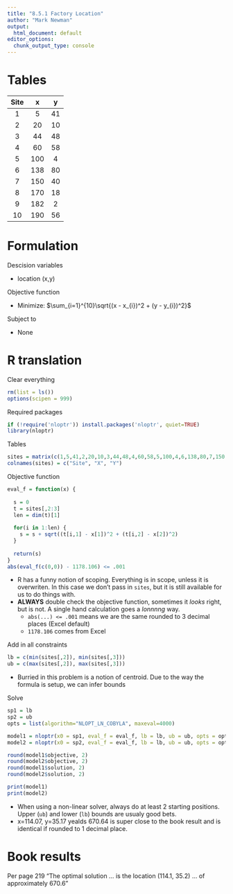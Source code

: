 ```yaml
---
title: "8.5.1 Factory Location"
author: "Mark Newman"
output:
  html_document: default
editor_options: 
  chunk_output_type: console
---
```


# Tables
Site | x | y
:--:|:--:|:--:
 1 |   5 | 41
 2 |  20 | 10
 3 |  44 | 48
 4 |  60 | 58
 5 | 100 |  4
 6 | 138 | 80
 7 | 150 | 40
 8 | 170 | 18
 9 | 182 |  2
10 | 190 | 56

# Formulation

Descision variables

* location (x,y)

Objective function

* Minimize: $\sum_{i=1}^{10}\sqrt{(x - x_{i})^2 + (y - y_{i})^2}$
  
Subject to

* None

# R translation

Clear everything
```r
rm(list = ls())
options(scipen = 999)
```

Required packages
```r
if (!require('nloptr')) install.packages('nloptr', quiet=TRUE)
library(nloptr)
```

Tables
```r
sites = matrix(c(1,5,41,2,20,10,3,44,48,4,60,58,5,100,4,6,138,80,7,150,40,8,170,18,9,182,2,10,190,56), nrow = 10, ncol = 3, byrow = TRUE)
colnames(sites) = c("Site", "X", "Y")
```

Objective function
```r
eval_f = function(x) {
  
  s = 0
  t = sites[,2:3]
  len = dim(t)[1]
  
  for(i in 1:len) {
    s = s + sqrt((t[i,1] - x[1])^2 + (t[i,2] - x[2])^2)
  }
  
  return(s)
}
abs(eval_f(c(0,0)) - 1178.106) <= .001
```

* R has a funny notion of scoping. Everything is in scope, unless it is overwriten. In this case we don't pass in `sites`, but it is still available for us to do things with.
* **ALWAYS** double check the objective function, sometimes it _looks_ right, but is not. A single hand calculation goes a _lonnnng_ way.
    * `abs(...) <= .001` means we are the same rounded to 3 decimal places (Excel default)
    * `1178.106` comes from Excel

Add in all constraints
```r
lb = c(min(sites[,2]), min(sites[,3]))
ub = c(max(sites[,2]), max(sites[,3]))
```

* Burried in this problem is a notion of centroid. Due to the way the formula is setup, we can infer bounds

Solve
```r
sp1 = lb
sp2 = ub
opts = list(algorithm="NLOPT_LN_COBYLA", maxeval=4000)

model1 = nloptr(x0 = sp1, eval_f = eval_f, lb = lb, ub = ub, opts = opts)
model2 = nloptr(x0 = sp2, eval_f = eval_f, lb = lb, ub = ub, opts = opts)

round(model1$objective, 2)
round(model2$objective, 2)
round(model1$solution, 2)
round(model2$solution, 2)

print(model1)
print(model2)
```

* When using a non-linear solver, always do at least 2 starting positions. Upper (`ub`) and lower (`lb`) bounds are usualy good bets.
* x=114.07, y=35.17 yealds 670.64 is super close to the book result and is identical if rounded to 1 decimal place.

# Book results

Per page 219 "The optimal solution ... is the location (114.1, 35.2) ... of approximately 670.6"